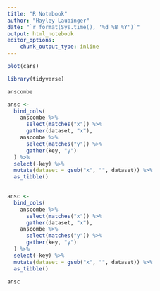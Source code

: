 ```yaml
---
title: "R Notebook"
author: "Hayley Laubinger"
date: "`r format(Sys.time(), '%d %B %Y')`"
output: html_notebook
editor_options: 
    chunk_output_type: inline
---
```


```r
plot(cars)
```


```r
library(tidyverse)
```
```r
anscombe
```
```r
ansc <-
  bind_cols(
    anscombe %>%
      select(matches("x")) %>%
      gather(dataset, "x"),
    anscombe %>%
      select(matches("y")) %>%
      gather(key, "y")
  ) %>%
  select(-key) %>%
  mutate(dataset = gsub("x", "", dataset)) %>%
  as_tibble()
    
```

```r
ansc <-
  bind_cols(
    anscombe %>% 
      select(matches("x")) %>% 
      gather(dataset, "x"),
    anscombe %>% 
      select(matches("y")) %>% 
      gather(key, "y")
  ) %>%
  select(-key) %>% 
  mutate(dataset = gsub("x", "", dataset)) %>%  
  as_tibble()

```
```r
ansc
```


